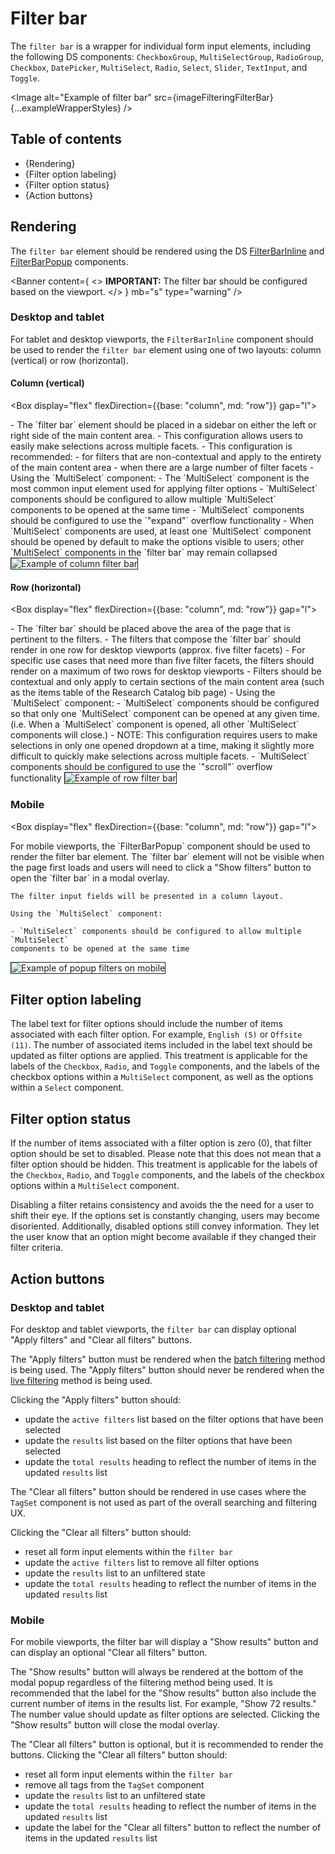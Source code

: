 


<Meta title="Style Guide/Filtering/Page elements/Filter bar" />

# Filter bar

The `filter bar` is a wrapper for individual form input elements, including the
following DS components: `CheckboxGroup`, `MultiSelectGroup`, `RadioGroup`,
`Checkbox`, `DatePicker`, `MultiSelect`, `Radio`, `Select`, `Slider`,
`TextInput`, and `Toggle`.

<Image
  alt="Example of filter bar"
  src={imageFilteringFilterBar}
  {...exampleWrapperStyles}
/>

## Table of contents

- {<Link href="#rendering" target="_self">Rendering</Link>}
- {<Link href="#filter-option-labeling" target="_self">Filter option labeling</Link>}
- {<Link href="#filter-option-status" target="_self">Filter option status</Link>}
- {<Link href="#action-buttons" target="_self">Action buttons</Link>}

## Rendering

The `filter bar` element should be rendered using the DS
[FilterBarInline](./?path=/docs/components-form-elements-filterbarinline--docs)
and
[FilterBarPopup](./?path=/docs/components-form-elements-filterbarpopup--docs)
components.

<Banner
  content={
    <>
      <strong>IMPORTANT:</strong> The filter bar should be configured based on
      the viewport.
    </>
  }
  mb="s"
  type="warning"
/>

### Desktop and tablet

For tablet and desktop viewports, the `FilterBarInline` component should be used
to render the `filter bar` element using one of two layouts: column (vertical)
or row (horizontal).

#### Column (vertical)

<Box display="flex" flexDirection={{base: "column", md: "row"}} gap="l">

  <Box>
    - The `filter bar` element should be placed in a sidebar on either the left or
      right side of the main content area.
    - This configuration allows users to easily make selections across multiple
      facets.
    - This configuration is recommended:
      - for filters that are non-contextual and apply to the entirety of the main
        content area
      - when there are a large number of filter facets
    - Using the `MultiSelect` component:
      - The `MultiSelect` component is the most common input element used for
        applying filter options
      - `MultiSelect` components should be configured to allow multiple
        `MultiSelect` components to be opened at the same time
      - `MultiSelect` components should be configured to use the `"expand"` overflow
        functionality
      - When `MultiSelect` components are used, at least one `MultiSelect` component
        should be opened by default to make the options visible to users; other
        `MultiSelect` components in the `filter bar` may remain collapsed
  </Box>
  <Image
    alt="Example of column filter bar"
    border="1px solid var(--nypl-colors-ui-border-default)"
    caption="Example of column filter bar"
    src={imageFilteringExampleColumn}
    {...exampleWrapperStyles}
  />
</Box>

#### Row (horizontal)

<Box display="flex" flexDirection={{base: "column", md: "row"}} gap="l">

  <Box>
    - The `filter bar` should be placed above the area of the page that is pertinent
      to the filters.
    - The filters that compose the `filter bar` should render in one row for desktop
      viewports (approx. five filter facets)
      - For specific use cases that need more than five filter facets, the filters
        should render on a maximum of two rows for desktop viewports
    - Filters should be contextual and only apply to certain sections of the main
      content area (such as the items table of the Research Catalog bib page)
    - Using the `MultiSelect` component:
      - `MultiSelect` components should be configured so that only one `MultiSelect`
        component can be opened at any given time. (i.e. When a `MultiSelect`
        component is opened, all other `MultiSelect` components will close.)
        - NOTE: This configuration requires users to make selections in only one
          opened dropdown at a time, making it slightly more difficult to quickly
          make selections across multiple facets.
      - `MultiSelect` components should be configured to use the `"scroll"` overflow
        functionality
  </Box>
  <Image
    alt="Example of row filter bar"
    border="1px solid var(--nypl-colors-ui-border-default)"
    caption="Example of row filter bar"
    src={imageFilteringExampleRow}
    {...exampleWrapperStyles}
  />
</Box>

### Mobile

<Box display="flex" flexDirection={{base: "column", md: "row"}} gap="l">

  <Box>
    For mobile viewports, the `FilterBarPopup` component should be used to render
    the filter bar element. The `filter bar` element will not be visible when the
    page first loads and users will need to click a "Show filters" button to open
    the `filter bar` in a modal overlay.

    The filter input fields will be presented in a column layout.

    Using the `MultiSelect` component:

    - `MultiSelect` components should be configured to allow multiple `MultiSelect`
    components to be opened at the same time

  </Box>
    <Image
    alt="Example of popup filters on mobile"
    border="1px solid var(--nypl-colors-ui-border-default)"
    caption="Example of popup filters on mobile"
    src={imageFilteringExamplePopup}
    {...exampleWrapperStyles}
  />
</Box>

## Filter option labeling

The label text for filter options should include the number of items associated
with each filter option. For example, `English (5)` or `Offsite (11)`. The
number of associated items included in the label text should be updated as
filter options are applied. This treatment is applicable for the labels of the
`Checkbox`, `Radio`, and `Toggle` components, and the labels of the checkbox
options within a `MultiSelect` component, as well as the options within a
`Select` component.

## Filter option status

If the number of items associated with a filter option is zero (0), that filter
option should be set to disabled. Please note that this does not mean that a
filter option should be hidden. This treatment is applicable for the labels of
the `Checkbox`, `Radio`, and `Toggle` components, and the labels of the checkbox
options within a `MultiSelect` component.

Disabling a filter retains consistency and avoids the the need for a user to
shift their eye. If the options set is constantly changing, users may become
disoriented. Additionally, disabled options still convey information. They let
the user know that an option might become available if they changed their filter
criteria.

## Action buttons

### Desktop and tablet

For desktop and tablet viewports, the `filter bar` can display optional "Apply
filters" and "Clear all filters" buttons.

The "Apply filters" button must be rendered when the [batch
filtering](./?path=/docs/style-guide-filtering-applying-clearing-filters--docs#batch-filtering)
method is being used. The "Apply filters" button should never be rendered when
the [live
filtering](./?path=/docs/style-guide-filtering-applying-clearing-filters--docs#live-filtering)
method is being used.

Clicking the "Apply filters" button should:

- update the `active filters` list based on the filter options that have been
  selected
- update the `results` list based on the filter options that have been selected
- update the `total results` heading to reflect the number of items in the
  updated `results` list

The "Clear all filters" button should be rendered in use cases where the
`TagSet` component is not used as part of the overall searching and filtering
UX.

Clicking the "Clear all filters" button should:

- reset all form input elements within the `filter bar`
- update the `active filters` list to remove all filter options
- update the `results` list to an unfiltered state
- update the `total results` heading to reflect the number of items in the
  updated `results` list

### Mobile

For mobile viewports, the filter bar will display a "Show results" button and can
display an optional "Clear all filters" button.

The "Show results" button will always be rendered at the bottom of the modal
popup regardless of the filtering method being used. It is recommended that the
label for the "Show results" button also include the current number of items in
the results list. For example, "Show 72 results." The number value should update
as filter options are selected. Clicking the "Show results" button will close
the modal overlay.

The "Clear all filters" button is optional, but it is recommended to render the
buttons. Clicking the "Clear all filters" button should:

- reset all form input elements within the `filter bar`
- remove all tags from the `TagSet` component
- update the `results` list to an unfiltered state
- update the `total results` heading to reflect the number of items in the
  updated `results` list
- update the label for the "Clear all filters" button to reflect the number of
  items in the updated `results` list
